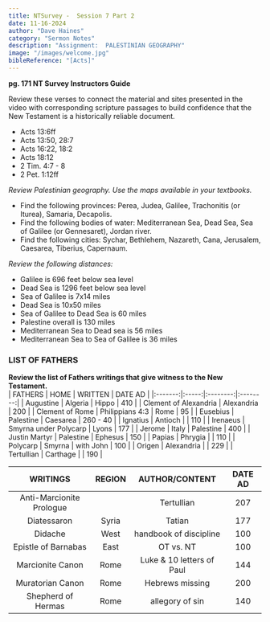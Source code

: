 ```yaml
---
title: NTSurvey -  Session 7 Part 2
date: 11-16-2024
author: "Dave Haines"
category: "Sermon Notes"
description: "Assignment:  PALESTINIAN GEOGRAPHY"
image: "/images/welcome.jpg"
bibleReference: "[Acts]"
---
```


**pg. 171 NT Survey Instructors Guide**

Review these verses to connect the material and sites presented in the video with corresponding scripture passages to build confidence that the New Testament is a historically reliable document.

- Acts 13:6ff
- Acts 13:50, 28:7
- Acts 16:22, 18:2
- Acts 18:12
- 2 Tim. 4:7 - 8
- 2 Pet. 1:12ff

*Review Palestinian geography. Use the maps available in your textbooks.*
- Find the following provinces: Perea, Judea, Galilee, Trachonitis (or Iturea), Samaria, Decapolis.
- Find the following bodies of water: Mediterranean Sea, Dead Sea, Sea of Galilee (or Gennesaret), Jordan river.
- Find the following cities: Sychar, Bethlehem, Nazareth, Cana, Jerusalem, Caesarea, Tiberius, Capernaum.

*Review the following distances:*
- Galilee is 696 feet below sea level
- Dead Sea is 1296 feet below sea level
- Sea of Galilee is 7x14 miles
- Dead Sea is 10x50 miles
- Sea of Galilee to Dead Sea is 60 miles
- Palestine overall is 130 miles
- Mediterranean Sea to Dead sea is 56 miles
- Mediterranean Sea to Sea of Galilee is 36 miles

### LIST OF FATHERS
**Review the list of Fathers writings that give witness to the New Testament.**  
| FATHERS |  HOME |  WRITTEN |  DATE AD |
|:-------:|:-----:|:--------:|:--------:|
| Augustine | Algeria | Hippo | 410 |
| Clement of Alexandria | Alexandria | 200 |
| Clement of Rome | Philippians 4:3 | Rome | 95 |
| Eusebius | Palestine | Caesarea | 260 - 40 |
| Ignatius | Antioch | | 110 |
| Irenaeus | Smyrna under Polycarp | Lyons | 177 |
| Jerome | Italy | Palestine | 400 |
| Justin Martyr | Palestine | Ephesus | 150 |
| Papias | Phrygia | | 110 |
| Polycarp | Smyrna | with John | 100 |
| Origen | Alexandria | | 229 |
| Tertullian | Carthage | | 190 |

| WRITINGS | REGION | AUTHOR/CONTENT | DATE AD |
|:--------:|:------:|:--------------:|:-------:|
| Anti-Marcionite Prologue | | Tertullian | 207 |
| Diatessaron | Syria | Tatian | 177 |
| Didache | West | handbook of discipline | 100 |
| Epistle of Barnabas | East | OT vs. NT | 100 |
| Marcionite Canon | Rome | Luke & 10 letters of Paul | 144 |
| Muratorian Canon | Rome | Hebrews missing | 200 |
| Shepherd of Hermas | Rome | allegory of sin | 140 |

